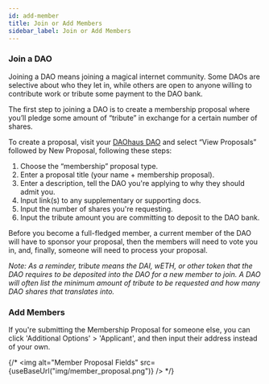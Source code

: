 ```yaml
---
id: add-member
title: Join or Add Members
sidebar_label: Join or Add Members
---
```


### Join a DAO

Joining a DAO means joining a magical internet community. Some DAOs are selective about who they let in, while others are open to anyone willing to contribute work or tribute some payment to the DAO bank.

The first step to joining a DAO is to create a membership proposal where you’ll pledge some amount of “tribute” in exchange for a certain number of shares.

To create a proposal, visit your [DAOhaus DAO](https://app.daohaus.club/explore) and select “View Proposals” followed by New Proposal, following these steps:

1. Choose the “membership” proposal type.
2. Enter a proposal title (your name + membership proposal).
3. Enter a description, tell the DAO you're applying to why they should admit you.
4. Input link(s) to any supplementary or supporting docs.
5. Input the number of shares you're requesting.
6. Input the tribute amount you are committing to deposit to the DAO bank.

Before you become a full-fledged member, a current member of the DAO will have to sponsor your proposal, then the members will need to vote you in, and, finally, someone will need to process your proposal.

_Note: As a reminder, tribute means the DAI, wETH, or other token that the DAO requires to be deposited into the DAO for a new member to join. A DAO will often list the minimum amount of tribute to be requested and how many DAO shares that translates into._

### Add Members

If you're submitting the Membership Proposal for someone else, you can click 'Additional Options' > 'Applicant', and then input their address instead of your own.

{/* <img alt="Member Proposal Fields" src={useBaseUrl("img/member_proposal.png")} /> */}
